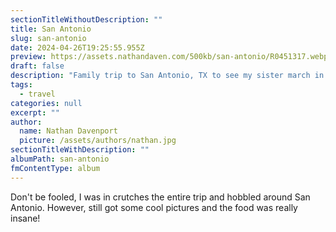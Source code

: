 ```yaml
---
sectionTitleWithoutDescription: ""
title: San Antonio
slug: san-antonio
date: 2024-04-26T19:25:55.955Z
preview: https://assets.nathandaven.com/500kb/san-antonio/R0451317.webp
draft: false
description: "Family trip to San Antonio, TX to see my sister march in the Fiesta."
tags:
  - travel
categories: null
excerpt: ""
author:
  name: Nathan Davenport
  picture: /assets/authors/nathan.jpg
sectionTitleWithDescription: ""
albumPath: san-antonio
fmContentType: album
---
```


Don't be fooled, I was in crutches the entire trip and hobbled around San Antonio. However, still got some cool pictures and the food was really insane!
